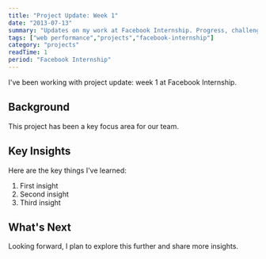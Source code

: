 ```yaml
---
title: "Project Update: Week 1"
date: "2013-07-13"
summary: "Updates on my work at Facebook Internship. Progress, challenges, and lessons learned."
tags: ["web performance","projects","facebook-internship"]
category: "projects"
readTime: 1
period: "Facebook Internship"
---
```


I've been working with project update: week 1 at Facebook Internship.

## Background

This project has been a key focus area for our team.

## Key Insights

Here are the key things I've learned:

1. First insight
2. Second insight
3. Third insight

## What's Next

Looking forward, I plan to explore this further and share more insights.

